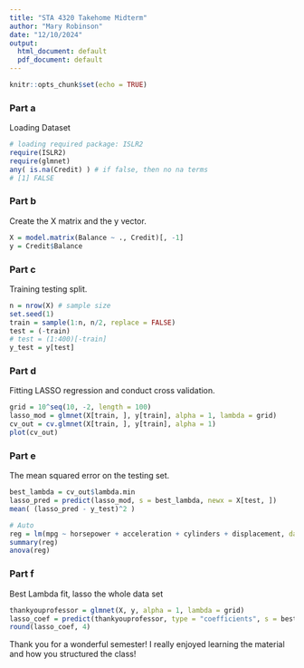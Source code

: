 ```yaml
---
title: "STA 4320 Takehome Midterm"
author: "Mary Robinson"
date: "12/10/2024"
output:
  html_document: default
  pdf_document: default
---
```


```r
knitr::opts_chunk$set(echo = TRUE)
```


### Part a

Loading Dataset
```r
# loading required package: ISLR2
require(ISLR2)
require(glmnet)
any( is.na(Credit) ) # if false, then no na terms
# [1] FALSE
```

### Part b

Create the X matrix and the y vector.
```r
X = model.matrix(Balance ~ ., Credit)[, -1]
y = Credit$Balance
```

### Part c

Training testing split.
```r
n = nrow(X) # sample size
set.seed(1)
train = sample(1:n, n/2, replace = FALSE)
test = (-train)
# test = (1:400)[-train]
y_test = y[test]
```


### Part d

Fitting LASSO regression and conduct cross validation.
```r
grid = 10^seq(10, -2, length = 100)
lasso_mod = glmnet(X[train, ], y[train], alpha = 1, lambda = grid)
cv_out = cv.glmnet(X[train, ], y[train], alpha = 1)
plot(cv_out)
```

### Part e

The mean squared error on the testing set.
```r
best_lambda = cv_out$lambda.min
lasso_pred = predict(lasso_mod, s = best_lambda, newx = X[test, ])
mean( (lasso_pred - y_test)^2 )

# Auto
reg = lm(mpg ~ horsepower + acceleration + cylinders + displacement, dat = Auto)
summary(reg)
anova(reg)
```

### Part f

Best Lambda fit, lasso the whole data set
```r
thankyouprofessor = glmnet(X, y, alpha = 1, lambda = grid)
lasso_coef = predict(thankyouprofessor, type = "coefficients", s = best_lambda)[1:12, ]
round(lasso_coef, 4)
```

Thank you for a wonderful semester! I really enjoyed learning the material and how you structured the class!
